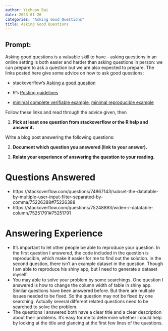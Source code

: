 ```yaml
---
author: Yichuan Bai
date: 2023-01-26
categories: "Asking Good Questions"
title: Asking Good Questions
---
```


## Prompt:

Asking good questions is a valuable skill to have - asking questions in an online setting is both easier and harder than asking questions in person: we can prepare to ask a question but we are also expected to prepare.
The links posted here give some advice on how to ask good questions:

- stackoverflow's [Asking a good question](http://stackoverflow.com/help/how-to-ask)

- R's [Posting guidelines](https://www.r-project.org/posting-guide.html)

- [minimal complete verifiable example](https://stackoverflow.com/help/mcve), [minimal reproducible example](https://www.tidyverse.org/help/)

Follow these links and read through the advice given, then

1. **Pick at least one question from stackoverflow or the R help and answer it.**

Write a blog post answering the following questions: 

2. **Document which question you answered (link to your answer).**

3. **Relate your experience of answering the question to your reading. **

# Questions Answered
- https://stackoverflow.com/questions/74867143/subset-the-datatable-by-multiple-user-input-filter-separated-by-comma/75226388#75226388
- https://stackoverflow.com/questions/75248893/widen-r-datatable-column/75251791#75251791

# Answering Experience
- It's important to let other people be able to reproduce your question. In the first question I answered, the code included in the question is reproducible, which make it easier for me to find out the solution. In the second question, there isn't an example dataset in the question. Though I am able to reproduce his shiny app, but I need to generate a dataset myself.
- You may able to solve your problem by some searchings. One question I answered is how to change the column width of table in shiny app. Similar questions have been answered before. But there are multiple issues needed to be fixed. So the question may not be fixed by one searching. Actually several different related questions need to be searched to solve the problem.
- The questions I answered both have a clear title and a clear description about their problems. It's easy for me to determine whether I could help by looking at the title and glancing at the first few lines of the questions.
